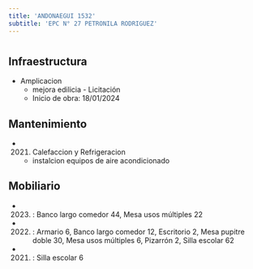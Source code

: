 ```yaml
---
title: 'ANDONAEGUI 1532'
subtitle: 'EPC N° 27 PETRONILA RODRIGUEZ'
---
```


#
## Infraestructura

* Amplicacion 
    + mejora edilicia - Licitación 
    + Inicio de obra: 18/01/2024 






## Mantenimiento

*  (2021) Calefaccion y Refrigeracion 
    + instalcion equipos de aire acondicionado





## Mobiliario

*  (2023) : Banco largo comedor 44, Mesa usos múltiples 22 

*  (2022) : Armario 6, Banco largo comedor 12, Escritorio 2, Mesa pupitre doble 30, Mesa usos múltiples 6, Pizarrón 2, Silla escolar 62 

*  (2021) : Silla escolar 6 



